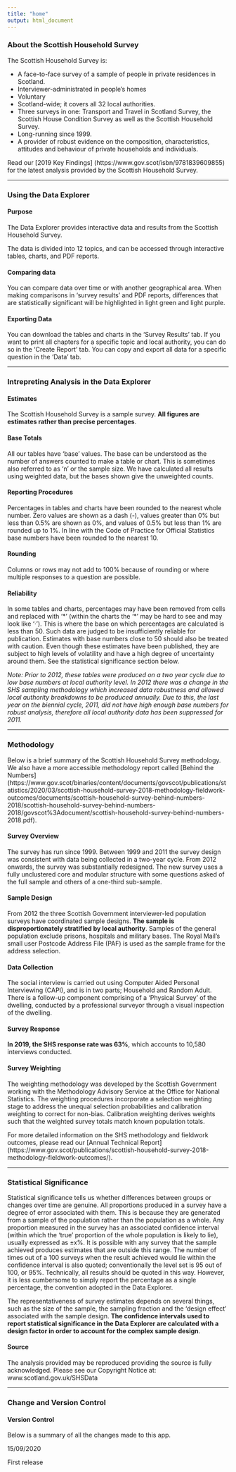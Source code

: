 ```yaml
---
title: "home"
output: html_document
---
```


### About the Scottish Household Survey

The Scottish Household Survey is:

* A face-to-face survey of a sample of people in private residences in Scotland.
* Interviewer-administrated in people's homes
* Voluntary
* Scotland-wide; it covers all 32 local authorities.
* Three surveys in one: Transport and Travel in Scotland Survey, the Scottish House Condition Survey as well as the Scottish Household Survey.
* Long-running since 1999.
* A provider of robust evidence on the composition, characteristics, attitudes and behaviour of private households and individuals. 

Read our [2019 Key Findings] (https://www.gov.scot/isbn/9781839609855) for the latest analysis provided by the Scottish Household Survey.


***

### Using the Data Explorer

#### Purpose 
The Data Explorer provides interactive data and results from the Scottish Household Survey.

The data is divided into 12 topics, and can be accessed through interactive tables, charts, and PDF reports.

#### Comparing data
You can compare data over time or with another geographical area. When making comparisons in 'survey results' and PDF reports, differences that are statistically significant will be highlighted in light green and light purple. 

#### Exporting Data
You can download the tables and charts in the 'Survey Results' tab. If you want to print all chapters for a specific topic and local authority, you can do so in the 'Create Report' tab. You can copy and export all data for a specific question in the  'Data' tab.

***

### Intrepreting Analysis in the Data Explorer

#### Estimates 
The Scottish Household Survey is a sample survey. **All figures are estimates rather than precise percentages**. 

#### Base Totals 
All our tables have 'base' values. The base can be understood as the number of answers counted to make a table or chart. This is sometimes also referred to as 'n' or the sample size. We have calculated all results using weighted data, but the bases shown give the unweighted counts.

#### Reporting Procedures 
Percentages in tables and charts have been rounded to the nearest whole number.  Zero values are shown as a dash (-), values greater than 0% but less than 0.5% are shown as 0%, and values of 0.5% but less than 1% are rounded up to 1%.  In line with the Code of Practice for Official Statistics base numbers have been rounded to the nearest 10.

#### Rounding 
Columns or rows may not add to 100% because of rounding or where multiple responses to a question are possible.

#### Reliability 
In some tables and charts, percentages may have been removed from cells and replaced with '\*' (within the charts the '\*' may be hard to see and may look like '·').  This is where the base on which percentages are calculated is less than 50. Such data are judged to be insufficiently reliable for publication.  Estimates with base numbers close to 50 should also be treated with caution. Even though these estimates have been published, they are subject to high levels of volatility and have a high degree of uncertainty around them.  See the statistical significance section below.


*Note: Prior to 2012, these tables were produced on a two year cycle due to low base numbers at local authority level. In 2012 there was a change in the SHS sampling methodology which increased data robustness and allowed local authority breakdowns to be produced annually. Due to this, the last year on the biennial cycle, 2011, did not have high enough base numbers for robust analysis, therefore all local authority data has been suppressed for 2011.*


***

### Methodology

Below is a brief summary of the Scottish Household Survey methodology. We also have a more accessible methodology report called [Behind the Numbers] (https://www.gov.scot/binaries/content/documents/govscot/publications/statistics/2020/03/scottish-household-survey-2018-methodology-fieldwork-outcomes/documents/scottish-household-survey-behind-numbers-2018/scottish-household-survey-behind-numbers-2018/govscot%3Adocument/scottish-household-survey-behind-numbers-2018.pdf). 

#### Survey Overview
The survey has run since 1999. Between 1999 and 2011 the survey design was consistent with data being collected in a two-year cycle. From 2012 onwards, the survey was substantially redesigned. The new survey uses a fully unclustered core and modular structure with some questions asked of the full sample and others of a one-third sub-sample. 

#### Sample Design
From 2012 the three Scottish Government interviewer-led population surveys have coordinated sample designs. **The sample is disproportionately stratified by local authority**. Samples of the general population exclude prisons, hospitals and military bases. The Royal Mail's small user Postcode Address File (PAF) is used as the sample frame for the address selection. 

#### Data Collection
The social interview is carried out using Computer Aided Personal Interviewing (CAPI), and is in two parts; Household and Random Adult. There is a follow-up component comprising of a 'Physical Survey' of the dwelling, conducted by a professional surveyor through a visual inspection of the dwelling.

#### Survey Response
**In 2019, the SHS response rate was 63%**, which accounts to 10,580 interviews conducted. 

#### Survey Weighting
The weighting methodology was developed by the Scottish Government working with the Methodology Advisory Service at the Office for National Statistics. The weighting procedures incorporate a selection weighting stage to address the unequal selection probabilities and calibration weighting to correct for non-bias. Calibration weighting derives weights such that the weighted survey totals match known population totals. 

For more detailed information on the SHS methodology and fieldwork outcomes, please read our [Annual Technical Report] (https://www.gov.scot/publications/scottish-household-survey-2018-methodology-fieldwork-outcomes/).

***

### Statistical Significance 
Statistical significance tells us whether differences between groups or changes over  time are genuine. All proportions produced in a survey have a degree of error associated with them. This is because they are generated from a sample of the population rather than the population as a whole. Any proportion measured in the survey has an associated confidence interval (within which the 'true' proportion of the whole population is likely to lie), usually expressed as ±x%. It is possible with any survey that the sample achieved produces estimates that are outside this range. The number of times out of a 100 surveys when the result achieved would lie within the confidence interval is also quoted; conventionally the level set is 95 out of 100, or 95%. Technically, all results should be quoted in this way. However, it is less cumbersome to simply report the percentage as a single percentage, the convention adopted in the Data Explorer.

The representativeness of survey estimates depends on several things, such as the size of the sample, the sampling fraction and the 'design effect' associated with the sample design. **The confidence intervals used to report statistical significance in the Data Explorer are calculated with a design factor in order to account for the complex sample design**. 


#### Source 
The analysis provided may be reproduced providing the source is fully acknowledged.  Please see our Copyright Notice at: www.scotland.gov.uk/SHSData

***

### Change and Version Control

#### Version Control 
Below is a summary of all the changes made to this app.

15/09/2020

First release

